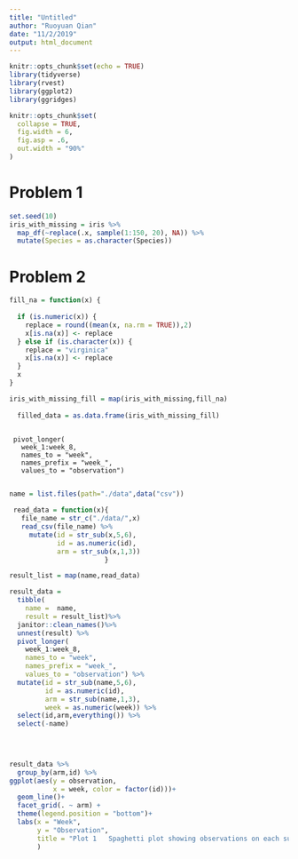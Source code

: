 ```yaml
---
title: "Untitled"
author: "Ruoyuan Qian"
date: "11/2/2019"
output: html_document
---
```


```r
knitr::opts_chunk$set(echo = TRUE)
library(tidyverse)
library(rvest)
library(ggplot2)
library(ggridges)

knitr::opts_chunk$set(
  collapse = TRUE,
  fig.width = 6,
  fig.asp = .6,
  out.width = "90%"
)
```

# Problem 1
```r
set.seed(10)
iris_with_missing = iris %>%
  map_df(~replace(.x, sample(1:150, 20), NA)) %>%
  mutate(Species = as.character(Species))
```

# Problem 2
```r

fill_na = function(x) {
  
  if (is.numeric(x)) {
    replace = round((mean(x, na.rm = TRUE)),2)
    x[is.na(x)] <- replace
  } else if (is.character(x)) {
    replace = "virginica"
    x[is.na(x)] <- replace
  }
  x
}

iris_with_missing_fill = map(iris_with_missing,fill_na)  
 
  filled_data = as.data.frame(iris_with_missing_fill)
  
```


     pivot_longer(
       week_1:week_8,
       names_to = "week",
       names_prefix = "week_",
       values_to = "observation")
       
```r
name = list.files(path="./data",data("csv"))

 read_data = function(x){
   file_name = str_c("./data/",x)
   read_csv(file_name) %>% 
     mutate(id = str_sub(x,5,6),
            id = as.numeric(id),
            arm = str_sub(x,1,3))
                        }
```

```r

result_list = map(name,read_data)

result_data = 
  tibble(
    name =  name,
    result = result_list)%>% 
  janitor::clean_names()%>%
  unnest(result) %>% 
  pivot_longer(
    week_1:week_8,
    names_to = "week",
    names_prefix = "week_",
    values_to = "observation") %>% 
  mutate(id = str_sub(name,5,6),
         id = as.numeric(id),
         arm = str_sub(name,1,3),
         week = as.numeric(week)) %>% 
  select(id,arm,everything()) %>% 
  select(-name)

  
 
```

```r
result_data %>% 
  group_by(arm,id) %>% 
ggplot(aes(y = observation, 
           x = week, color = factor(id)))+
  geom_line()+
  facet_grid(. ~ arm) +
  theme(legend.position = "bottom")+
  labs(x = "Week",
       y = "Observation",
       title = "Plot 1   Spaghetti plot showing observations on each subject over time"
       )
```

